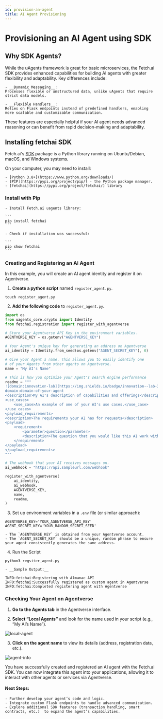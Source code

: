 ```yaml
---
id: provision-an-agent
title: AI Agent Provisioning
---
```


# Provisioning an AI Agent using SDK


## Why SDK Agents?

While the uAgents framework is great for basic microservices, the Fetch.ai SDK provides enhanced capabilities for building AI agents with greater flexibility and adaptability. Key differences include:

    - __Dynamic Messaging__:
    Processes flexible or unstructured data, unlike uAgents that require strict data models.

    - __Flexible Handlers__:
    Relies on Flask endpoints instead of predefined handlers, enabling more scalable and customizable communication.

These features are especially helpful if your AI agent needs advanced reasoning or can benefit from rapid decision-making and adaptability.

## Installing fetchai SDK

Fetch.ai's [SDK](https://pypi.org/project/fetchai/) package is a Python library running on Ubuntu/Debian, macOS, and Windows systems.

On your computer, you may need to install:

    - [Python 3.8+](https://www.python.org/downloads/)
    - [PIP](https://pypi.org/project/pip/) - the Python package manager.
    - [fetchai](https://pypi.org/project/fetchai/) library

### Install with Pip

    - Install Fetch.ai uagents library:

    ```
    pip install fetchai
    ```

    - Check if installation was successful:

    ```
    pip show fetchai
    ```

### Creating and Registering an AI Agent

In this example, you will create an AI agent identity and register it on Agentverse.

1. __Create a python script__ named `register_agent.py`.

```
touch register_agent.py
```

2. __Add the following code__ to `register_agent.py`.

```py title="register_ai_agent.py"
import os
from uagents_core.crypto import Identity
from fetchai.registration import register_with_agentverse

# Store your Agentverse API Key in the environment variables.
AGENTVERSE_KEY = os.getenv("AGENTVERSE_KEY")

# Your Agent's unique key for generating an address on Agentverse
ai_identity = Identity.from_seed(os.getenv("AGENT_SECRET_KEY"), 0)

# Give your Agent a name. This allows you to easily identify one
# of your Agents from other agents on Agentverse.
name = "My AI's Name"

# This is how you optimize your Agent's search engine performance
readme = """
![domain:innovation-lab](https://img.shields.io/badge/innovation--lab-3D8BD3)
domain:domain-of-your-agent
<description>My AI's description of capabilities and offerings</description>
<use_cases>
    <use_case>An example of one of your AI's use cases.</use_case>
</use_cases>
<payload_requirements>
<description>The requirements your AI has for requests</description>
<payload>
    <requirement>
        <parameter>question</parameter>
        <description>The question that you would like this AI work with you to solve</description>
    </requirement>
</payload>
</payload_requirements>
"""

# The webhook that your AI receives messages on.
ai_webhook = "https://api.sampleurl.com/webhook"

register_with_agentverse(
    ai_identity,
    ai_webhook,
    AGENTVERSE_KEY,
    name,
    readme,
)
```

3. Set up environment variables in a `.env` file (or similar approach):

```
AGENTVERSE_KEY='YOUR_AGENTVERSE_API_KEY'
AGENT_SECRET_KEY='YOUR_RANDOM_SECRET_SEED'
```

    - The `AGENTVERSE_KEY` is obtained from your Agentverse account.
    - The `AGENT_SECRET_KEY` should be a unique, random phrase to ensure your agent consistently generates the same address.

4. Run the Script

```
python3 regsiter_agent.py
```

    - __Sample Output:__

```
INFO:fetchai:Registering with Almanac API
INFO:fetchai:Successfully registered as custom agent in Agentverse
INFO:fetchai:Completed registering agent with Agentverse
```


### Checking Your Agent on Agentverse

1. __Go to the Agents tab__ in the Agentverse interface.

2. __Select “Local Agents”__ and look for the name used in your script (e.g., “My AI’s Name”).

![local-agent](/img/uagents/local-agent.png)

3. __Click on the agent name__ to view its details (address, registration data, etc.).

![agent-info](/img/uagents/agent-info.png)


You have successfully created and registered an AI agent with the Fetch.ai SDK. You can now integrate this agent into your applications, allowing it to interact with other agents or services via Agentverse.

#### Next Steps:

    - Further develop your agent’s code and logic.
    - Integrate custom Flask endpoints to handle advanced communication.
    - Explore additional SDK features (transaction handling, smart contracts, etc.)  to expand the agent’s capabilities.